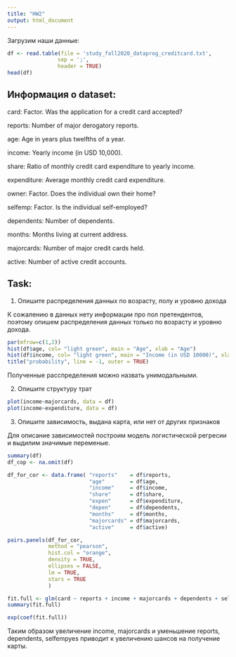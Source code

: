 ```yaml
---
title: "HW2"
output: html_document
---
```


Загрузим наши данные:

```r
df <- read.table(file = 'study_fall2020_dataprog_creditcard.txt',
                sep = ';',
                header = TRUE)
head(df)
```


## Информация о dataset:

card: Factor. Was the application for a credit card accepted?


reports: Number of major derogatory reports.


age: Age in years plus twelfths of a year.


income: Yearly income (in USD 10,000).


share: Ratio of monthly credit card expenditure to yearly income.


expenditure: Average monthly credit card expenditure.


owner: Factor. Does the individual own their home?


selfemp: Factor. Is the individual self-employed?


dependents: Number of dependents.


months: Months living at current address.


majorcards: Number of major credit cards held.


active: Number of active credit accounts.


## Task:

1. Опишите распределения данных по возрасту, полу и уровню дохода


К сожалению в данных нету информации про пол претендентов, поэтому опишем распределения данных только по возрасту и уровню дохода.


```r
par(mfrow=c(1,2))
hist(df$age, col= "light green", main = "Age", xlab = "Age")
hist(df$income, col= "light green", main = "Income (in USD 10000)", xlab = "Income")
title("probability", line = -1, outer = TRUE)
```

Полученные расспределения можно назвать унимодальными.



2. Опишите структуру трат
```r
plot(income~majorcards, data = df)
plot(income~expenditure, data = df)
```





3. Опишите зависимость, выдана карта, или нет от других признаков

Для описание зависимостей построим модель логистической регресии и выдилим значимые переменые. 

```r
summary(df)
df_cop <- na.omit(df)
```

```r
df_for_cor <- data.frame( "reports"    = df$reports, 
                          "age"        = df$age, 
                          "income"     = df$income,
                          "share"      = df$share,
                          "expen"      = df$expenditure,
                          "depen"      = df$dependents,
                          "months"     = df$months,
                          "majorcards" = df$majorcards,
                          "active"     = df$active)

pairs.panels(df_for_cor, 
             method = "pearson", 
             hist.col = "orange",
             density = TRUE,
             ellipses = FALSE,
             lm = TRUE,
             stars = TRUE
             )
```


```r
fit.full <- glm(card ~ reports + income + majorcards + dependents + selfemp, data = df_cop, family = binomial())
summary(fit.full)
```

```r
exp(coef(fit.full))
```

Таким образом увеличение income, majorcards и уменьшение reports, dependents, selfempyes приводит к увеличению шансов на получение карты.



